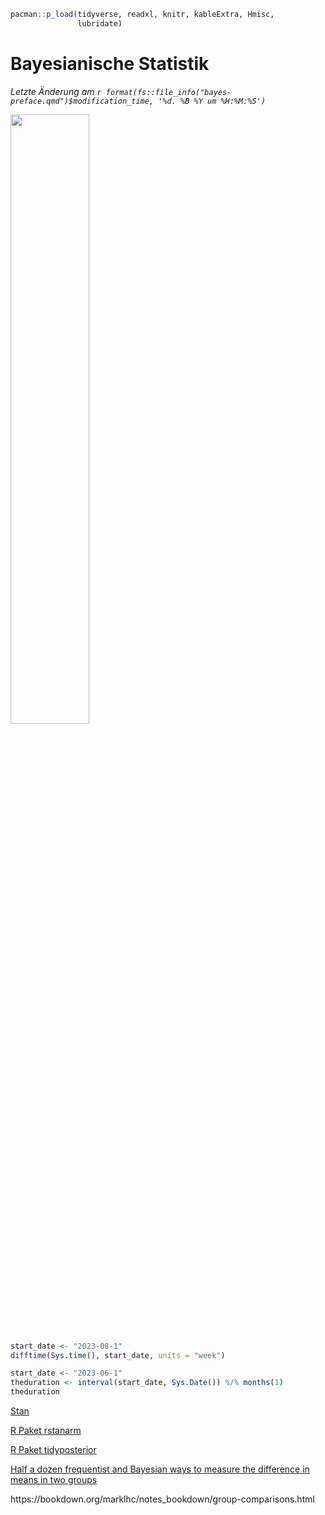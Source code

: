```r
pacman::p_load(tidyverse, readxl, knitr, kableExtra, Hmisc,
               lubridate)
```

# Bayesianische Statistik

*Letzte Änderung am `r format(fs::file_info("bayes-preface.qmd")$modification_time, '%d. %B %Y um %H:%M:%S')`*

![](images/caution.png){fig-align="center" width="50%"}

```r
start_date <- "2023-08-1" 
difftime(Sys.time(), start_date, units = "week") 

start_date <- "2023-06-1" 
theduration <- interval(start_date, Sys.Date()) %/% months(1)
theduration

```

[Stan](https://mc-stan.org/)

[R Paket rstanarm](https://mc-stan.org/rstanarm/articles/index.html)

[R Paket tidyposterior](https://tidyposterior.tidymodels.org/)

[Half a dozen frequentist and Bayesian ways to measure the difference in means in two groups](https://www.andrewheiss.com/blog/2019/01/29/diff-means-half-dozen-ways/#bayesian-regression)

https://bookdown.org/marklhc/notes_bookdown/group-comparisons.html

